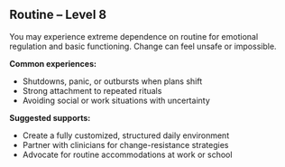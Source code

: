## Routine – Level 8

You may experience extreme dependence on routine for emotional regulation and basic functioning. Change can feel unsafe or impossible.

**Common experiences:**
- Shutdowns, panic, or outbursts when plans shift
- Strong attachment to repeated rituals
- Avoiding social or work situations with uncertainty

**Suggested supports:**
- Create a fully customized, structured daily environment
- Partner with clinicians for change-resistance strategies
- Advocate for routine accommodations at work or school